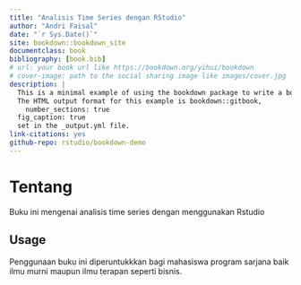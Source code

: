 ```yaml
--- 
title: "Analisis Time Series dengan RStudio"
author: "Andri Faisal"
date: "`r Sys.Date()`"
site: bookdown::bookdown_site
documentclass: book
bibliography: [book.bib]
# url: your book url like https://bookdown.org/yihui/bookdown
# cover-image: path to the social sharing image like images/cover.jpg
description: |
  This is a minimal example of using the bookdown package to write a book.
  The HTML output format for this example is bookdown::gitbook,
    number_sections: true
  fig_caption: true
  set in the _output.yml file.
link-citations: yes
github-repo: rstudio/bookdown-demo
---
```


# Tentang {-}

Buku ini mengenai analisis time series dengan menggunakan Rstudio

## Usage {-}

Penggunaan buku ini diperuntukkkan bagi mahasiswa program sarjana baik ilmu murni maupun ilmu terapan seperti bisnis.

